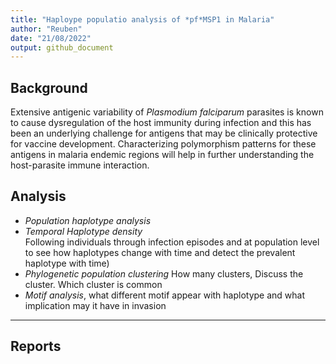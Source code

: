 ```yaml
---
title: "Haploype populatio analysis of *pf*MSP1 in Malaria"
author: "Reuben"
date: "21/08/2022"
output: github_document
---
```

## Background
  
  Extensive antigenic variability of *Plasmodium falciparum* parasites is known to cause dysregulation of the host immunity during infection and this has been an underlying challenge for antigens that may be clinically protective for vaccine development.  Characterizing polymorphism patterns for these antigens in malaria endemic regions will help in further understanding the host-parasite immune interaction. 

## Analysis
- *Population haplotype analysis*
- *Temporal Haplotype density*  
  Following individuals through infection episodes and at population level to see how haplotypes change with time and detect the prevalent haplotype with time)
- *Phylogenetic population clustering* 
  How many clusters, Discuss the cluster. Which cluster is common 
- *Motif analysis*, what different motif appear with haplotype and what implication may it have in invasion 

<hr>
  
  
  ## Reports
  
 

